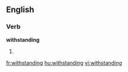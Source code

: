 ==English==

===Verb===
'''withstanding'''

# {{present participle of|[[withstand]]}}

[[fr:withstanding]]
[[hu:withstanding]]
[[vi:withstanding]]